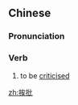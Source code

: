 ==Chinese==
{{zh-forms}}

===Pronunciation===
{{zh-pron
|m=áipī
|cat=v
}}

===Verb===
{{zh-verb}}

# to be [[criticised]]

[[zh:挨批]]